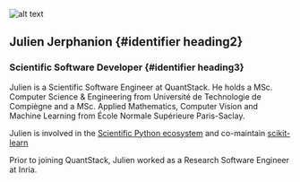 ![alt text](../../../static/img/avatars/Julien.jpg)

## Julien Jerphanion {#identifier heading2}

### Scientific Software Developer {#identifier heading3}

Julien is a Scientific Software Engineer at QuantStack.
He holds a MSc. Computer Science &amp; Engineering from Université de Technologie de Compiègne and a
MSc. Applied Mathematics, Computer Vision and Machine Learning from École Normale Supérieure Paris-Saclay.

Julien is involved in the <a href="https://scientific-python.org/">Scientific Python ecosystem</a> and co-maintain <a href="https://scikit-learn.org/">scikit-learn</a>


Prior to joining QuantStack, Julien worked as a Research Software Engineer at Inria.
